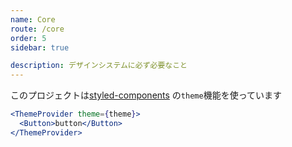 ```yaml
---
name: Core
route: /core
order: 5
sidebar: true

description: デザインシステムに必ず必要なこと
---
```


このプロジェクトは[styled-components](https://github.com/styled-components/styled-components)
の`theme`機能を使っています

```jsx
<ThemeProvider theme={theme}>
  <Button>button</Button>
</ThemeProvider>
```
